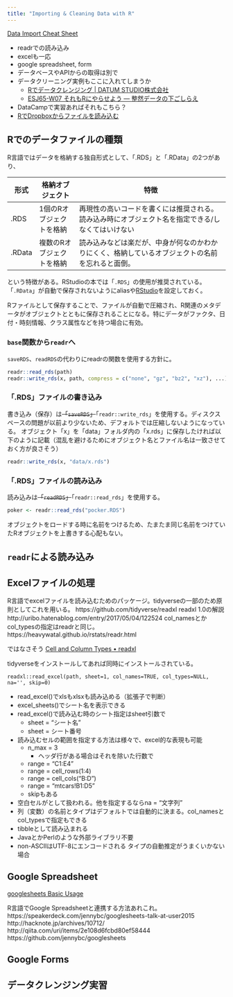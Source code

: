 ```yaml
---
title: "Importing & Cleaning Data with R"
---
```


[Data Import Cheat Sheet](https://github.com/rstudio/cheatsheets/raw/master/data-import.pdf)

- readrでの読み込み
- excelも一応
- google spreadsheet, form
- データベースやAPIからの取得は別で
- データクリーニング実例もここに入れてしまうか
    - [Rでデータクレンジング | DATUM STUDIO株式会社](https://datumstudio.jp/blog/r%E3%81%A7%E3%83%87%E3%83%BC%E3%82%BF%E3%82%AF%E3%83%AC%E3%83%B3%E3%82%B8%E3%83%B3%E3%82%B0)
    - [ESJ65-W07 それもRにやらせよう — 整然データの下ごしらえ](https://heavywatal.github.io/slides/esj65/)
- DataCampで実習あればそれもこちら？
- [RでDropboxからファイルを読み込む](https://keachmurakami.github.io/page/2016/04/30/r%E3%81%A7dropbox%E3%81%8B%E3%82%89%E3%83%95%E3%82%A1%E3%82%A4%E3%83%AB%E3%82%92%E8%AA%AD%E3%81%BF%E8%BE%BC%E3%82%80-r/)

## Rでのデータファイルの種類

R言語ではデータを格納する独自形式として、「.RDS」と「.RData」の2つがあり、

|  形式  | 格納オブジェクト | 特徴 |
| ------ | ------------- | ------------------------------------------------- |
| .RDS   | 1個のRオブジェクトを格納 | 再現性の高いコードを書くには推奨される。読み込み時にオブジェクト名を指定できる/しなくてはいけない |
| .RData | 複数のRオブジェクトを格納 | 読み込みなどは楽だが、中身が何なのかわかりにくく、格納しているオブジェクトの名前を忘れると面倒。  |

という特徴がある。RStudioの本では「`.RDS`」の使用が推奨されている。「`.RData`」が自動で保存されないようにaliasや[RStudio](RStudio.html)を設定しておく。

Rファイルとして保存することで、ファイルが自動で圧縮され、R関連のメタデータがオブジェクトとともに保存されることになる。特にデータがファクタ、日付・時刻情報、クラス属性などを持つ場合に有効。

### `base`関数から`readr`へ

`saveRDS`、`readRDS`の代わりにreadrの関数を使用する方針に。

```r
readr::read_rds(path)
readr::write_rds(x, path, compress = c("none", "gz", "bz2", "xz"), ...)
```


### 「.RDS」ファイルの書き込み

書き込み（保存）は~~「`saveRDS`」~~「`readr::write_rds`」を使用する。ディスクスペースの問題が以前より少ないため、デフォルトでは圧縮しないようになっている。
オブジェクト「x」を「data」フォルダ内の「x.rds」に保存したければ以下のように記載（混乱を避けるためにオブジェクト名とファイル名は一致させておく方が良さそう）

```r
readr::write_rds(x, "data/x.rds")
```

### 「.RDS」ファイルの読み込み

読み込みは~~「`readRDS`」~~「`readr::read_rds`」を使用する。

```r
poker <- readr::read_rds("pocker.RDS")
```

オブジェクトをロードする時に名前をつけるため、たまたま同じ名前をつけていたRオブジェクトを上書きする心配もない。

## `readr`による読み込み

## Excelファイルの処理

R言語でexcelファイルを読み込むためのパッケージ。tidyverseの一部のため原則としてこれを用いる。
https://github.com/tidyverse/readxl
readxl 1.0の解説
http://uribo.hatenablog.com/entry/2017/05/04/122524
col_namesとかcol_typesの指定はreadrと同じ。
https://heavywatal.github.io/rstats/readr.html

ではなさそう
[Cell and Column Types • readxl](https://readxl.tidyverse.org/articles/cell-and-column-types.html)

tidyverseをインストールしてあれば同時にインストールされている。

    readxl::read_excel(path, sheet=1, col_names=TRUE, col_types=NULL, na='', skip=0)

* read_excel()でxlsもxlsxも読み込める（拡張子で判断）
* excel_sheets()でシート名を表示できる
* read_excel()で読み込む時のシート指定はsheet引数で
    * sheet = "シート名"
    * sheet = シート番号
* 読み込むセルの範囲を指定する方法は様々で、excel的な表現も可能
    * n_max = 3
        * ヘッダ行がある場合はそれを除いた行数で
    * range = "C1:E4"
    * range = cell_rows(1:4)
    * range = cell_cols("B:D")
    * range = "mtcars!B1:D5"
    * skipもある
* 空白セルが<NA>として扱われる。他を指定するならna = "文字列"
* 列（変数）の名前とタイプはデフォルトでは自動的に決まる。col_namesとcol_typesで指定もできる
* tibbleとして読み込まれる
* JavaとかPerlのような外部ライブラリ不要
* non-ASCIIはUTF-8にエンコードされる
タイプの自動推定がうまくいかない場合


## Google Spreadsheet

[googlesheets Basic Usage](https://cran.r-project.org/web/packages/googlesheets/vignettes/basic-usage.html)

R言語でGoogle Spreadsheetと連携する方法あれこれ。
https://speakerdeck.com/jennybc/googlesheets-talk-at-user2015
http://hacknote.jp/archives/10712/
http://qiita.com/uri/items/2e108d6fcbd80ef58444
https://github.com/jennybc/googlesheets


## Google Forms

## データクレンジング実習
